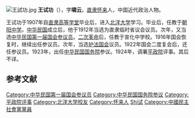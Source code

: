 [[File:王試功.jpg|thumb]]
'''王试功'''（{{bd|1883年||？}}），字'''啸云'''，[[直隶|直隶]][[怀来|怀来]]人，中国近代政治人物。

王试功于1907年自[[直隶高等学堂|直隶高等学堂]]毕业后，进入[[北洋大学|北洋大学]]学习。毕业后，任教于[[朝阳中学|朝阳中学]]。[[中华民国|中华民国]]成立后，他于1912年当选为直隶临时省议会议员。次年，又当选[[中华民国第一届国会第一期常会议员|中华民国第一届国会参议员]]。[[二次革命|二次革命]]后，任教于宣化中学校。1916年国会恢复时，继续出任参议员。次年，当选[[护法国会|护法国会]]议员。1922年国会二度复会后，还任参议员。1923年，出任[[中华民国国务院|中华民国国务院]]参议。1924年，调署[[平政院|平政院]]评事。其后不详。{{r|xu}}

== 参考文献 ==
{{reflist|refs=
<ref name=xu>{{cite book|title=《民国人物大辞典》|editor=徐友春|publisher=河北人民出版社|year=1991}}</ref>
}}

{{DEFAULTSORT:Wang王}}
[[Category:中华民国第一届国会参议员|Category:中华民国第一届国会参议员]]
[[Category:中华民国国务院参议|Category:中华民国国务院参议]]
[[Category:平政院评事|Category:平政院评事]]
[[Category:北洋大学校友|Category:北洋大学校友]]
[[Category:怀来人|Category:怀来人]]
[[Category:王姓|Shi试]]
[[Category:中國民主社會黨黨員|Category:中國民主社會黨黨員]]